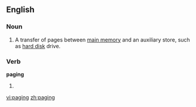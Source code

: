 ==English==
{{wikipedia}}
===Noun===
{{en-noun|-}}

# {{computing}} A transfer of pages between [[main memory]] and an auxiliary store, such as [[hard disk]] drive.

===Verb===
'''paging'''

# {{present participle of|[[page]]}}

[[vi:paging]]
[[zh:paging]]